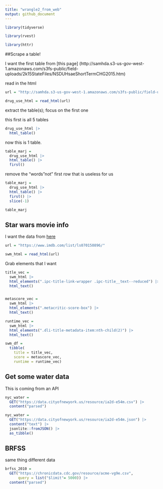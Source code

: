 ```yaml
---
title: "wrangle2_from_web"
output: github_document
---
```


```r
library(tidyverse)

library(rvest)

library(httr)
```

##Scrape a table!

I want the first table from [this page] (http://samhda.s3-us-gov-west-1.amazonaws.com/s3fs-public/field-uploads/2k15StateFiles/NSDUHsaeShortTermCHG2015.htm)


read in the html
```r
url = "http://samhda.s3-us-gov-west-1.amazonaws.com/s3fs-public/field-uploads/2k15StateFiles/NSDUHsaeShortTermCHG2015.htm"

drug_use_html = read_html(url)
```

extract the table(s); focus on the first one

this first is all 5 tables
```r
drug_use_html |> 
  html_table()
```

now this is 1 table.
```r
table_marj = 
  drug_use_html |> 
  html_table() |> 
  first() 
```

remove the "words"not" first row that is useless for us
```r
table_marj = 
  drug_use_html |> 
  html_table() |> 
  first() |>
  slice(-1) 

table_marj
```


## Star wars movie info

I want the data from [here]("https://www.imdb.com/list/ls070150896/")

```r
url = "https://www.imdb.com/list/ls070150896/"

swm_html = read_html(url)

```

Grab elements that I want

```r
title_vec =
  swm_html |> 
  html_elements(".ipc-title-link-wrapper .ipc-title__text--reduced") |> 
  html_text()


metascore_vec = 
  swm_html |>
  html_elements(".metacritic-score-box") |>
  html_text()

runtime_vec = 
  swm_html |>
  html_elements(".dli-title-metadata-item:nth-child(2)") |>
  html_text()

swm_df = 
  tibble(
    title = title_vec,
    score = metascore_vec,
    runtime = runtime_vec)

```


## Get some water data

This is coming from an API

```r
nyc_water =
  GET("https://data.cityofnewyork.us/resource/ia2d-e54m.csv") |>
  content("parsed")

nyc_water = 
  GET("https://data.cityofnewyork.us/resource/ia2d-e54m.json") |> 
  content("text") |>
  jsonlite::fromJSON() |>
  as_tibble()
```


## BRFSS
same thing different data

```r
brfss_2010 = 
  GET("https://chronicdata.cdc.gov/resource/acme-vg9e.csv", 
      query = list("$limit"= 5000)) |> 
  content("parsed")
```














